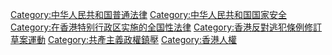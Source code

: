 [[Category:中华人民共和国普通法律|Category:中华人民共和国普通法律]]
[[Category:中华人民共和国国家安全|Category:中华人民共和国国家安全]]
[[Category:在香港特别行政区实施的全国性法律|Category:在香港特别行政区实施的全国性法律]]
[[Category:香港反對逃犯條例修訂草案運動|Category:香港反對逃犯條例修訂草案運動]]
[[Category:共產主義政權鎮壓|Category:共產主義政權鎮壓]]
[[Category:香港人權|Category:香港人權]]